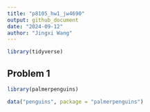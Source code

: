 ```yaml
---
title: "p8105_hw1_jw4690"
output: github_document
date: "2024-09-12"
author: "Jingxi Wang"
---
```


```r
library(tidyverse)
```


## Problem 1

```r

library(palmerpenguins)

data("penguins", package = "palmerpenguins")
```


